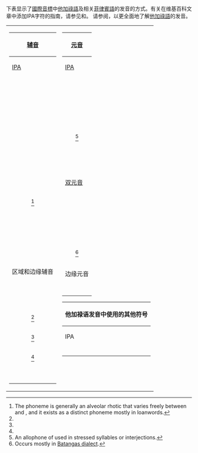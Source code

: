 {{IPA key|H:IPA-TL}}下表显示了[[國際音標|國際音標]]中[[他加祿語|他加祿語]]及相关[[菲律賓語|菲律賓語]]的发音的方式。有关在维基百科文章中添加IPA字符的指南，请参见{{tl|IPA-tl}}和{{section link|维基百科:格式手册/音标}}。
请参阅{{En-link|他加禄语语音|Tagalog phonology}}，以更全面地了解[[他加祿語|他加祿語]]的发音。

{| style="background:none;"
| style="vertical-align: top;" | 
{| class="wikitable" style="margin: 1em; text-align: left;"
! colspan="3" | [[辅音|辅音]]
|-
![[Help:IPA|IPA]]
! 举例
! 英语近似发音
|-
| style="text-align:center;" | <big>{{IPA link|ʔ}}</big>
| buang {{IPA|[ˈbuʔaŋ]}}, oo {{IPA|[oʔo]}}
| the catch in ''uh-oh''
|-
| style="text-align:center;" | <big>{{IPA link|b}}</big>
| '''b'''agay, [[Cavite|Ca'''v'''ite]]
| '''b'''est
|-
| style="text-align:center;" | <big>{{IPA link|d}}</big>
| '''d'''aw
| '''d'''o
|-
| style="text-align:center;" | <big>{{IPA link|dʒ}}</big>
| '''diy'''an; u'''dy'''ók
| '''j'''oy
|-
| style="text-align:center;" | <big>{{IPA link|ɡ}}</big>
| '''g'''atas
| '''g'''old
|-
| style="text-align:center;" | <big>{{IPA link|h}}</big>
| '''h'''awak; [[Nueva_Ecija|Eci'''j'''a]]; [[Sarah_Geronimo|'''G'''eronimo]]; Ser'''g'''io
| '''h'''eat
|-
| style="text-align:center;" | <big>{{IPA link|j}}</big>
| '''y'''upî
| '''y'''ou, bo'''y'''
|-
| style="text-align:center;" | <big>{{IPA link|k}}</big>
| [[Bulacan|Bula'''c'''an]], '''k'''eso, [[Quezon|'''Qu'''ezon]]
| s'''c'''an<ref name = aspirated>{{IPA|/k/}}, {{IPA|/p/}} and {{IPA|/t/}} are never aspirated, unlike in English.</ref>
|-
| style="text-align:center;" | <big>{{IPA link|l}}</big>
| ta'''l'''inò, tapa'''l'''
| '''l'''amb
|-
| style="text-align:center;" | <big>{{IPA link|m}}</big>
| '''m'''adre
| '''m'''ate
|-
| style="text-align:center;" | <big>{{IPA link|n}}</big>
| '''n'''asipát, así'''n'''
| '''n'''eed
|-
| style="text-align:center;" | <big>{{IPA link|ŋ}}</big>
| '''ng'''ipin, ha'''ng'''gan
| wi'''ng''', si'''ng'''er<ref>The {{angbr|ng}} cluster in Tagalog is treated as a singular phoneme, being a singular [[Baybayin|Baybayin]] character. The medial "ng" sound in other languages such as li'''ng'''er are spelled as the cluster "ngg". Outside the country, both spelling patterns are also observed in the [[Romanization_of_Korean|Romanization of Korean]].</ref>
|-
| style="text-align:center;" | <big>{{IPA link|ɲ}}</big>
| a'''ny'''ô, '''niy'''a
| ca'''ny'''on
|-
| style="text-align:center;" | <big>{{IPA link|p}}</big>
| [[Philippine_peso|'''p'''iso]]
| s'''p'''an<ref name=aspirated />
|-
| style="text-align:center;" | <big>{{IPA link|ɾ}}</big><ref name="allophone1">The {{IPA|/r/}} phoneme is generally an alveolar rhotic that varies freely between {{IPAblink|ɾ}} {{IPAblink|r}} and {{IPAblink|ɹ}}, and it exists as a distinct phoneme mostly in loanwords.</ref>
| ma'''r'''ami, pade'''r'''
| ''{{En-link|北美英语|North American English}}'', ''[[澳大利亚英语|澳大利亚英语]]'' ''wa'''t'''er''<ref>For native words, {{IPA|/ɾ/}} is normally a [[lenition|flapped]] form of {{IPA|/d/}}. The two phonemes were separated with the introduction of the [[Latin_script|Latin script]] during the Spanish era.</ref>
|-
| style="text-align:center;" | <big>{{IPA link|s}}</big>
| '''s'''ugat, Que'''z'''on
| '''s'''kew
|-
| style="text-align:center;" | <big>{{IPA link|ʃ}}</big>
| '''siy'''a, ka'''sy'''a
| '''sh'''ine
|-
| style="text-align:center;" | <big>{{IPA link|t}}</big>
| '''t'''amís
| s'''t'''and<ref name=aspirated />
|-
| style="text-align:center;" | <big>{{IPA link|ts}}</big>
| ku'''ts'''ara
| ca'''ts'''<ref>Some local speakers substituted /{{IPA link|ts}}/ as /{{IPA link|tʃ}}/ like '''''ts'''inelas''.</ref>
|-
| style="text-align:center;" | <big>{{IPA link|tʃ}}</big>
| '''tiy'''ák; ku'''ty'''à, ku'''ts'''ara
| '''ch'''ew
|-
| style="text-align:center;" | <big>{{IPA link|w}}</big>
| la'''w'''ak
| '''w'''ait
|-
! colspan="3" | 区域和边缘辅音
|-
| style="text-align:center;" | <big>{{IPA link|f}}</big>
| '''F'''ilipino
| '''f'''our<ref name= fv>{{IPA|/f/}} and {{IPA|/v/}} are usually pronounced by younger speakers, who tend to have English-leaning pronunciations. Others would replace for these phonemes with {{IPA|/p/}} and {{IPA|/b/}}, respectively, in a fashion similar to [[fortition|fortition]].</ref>
|-
| style="text-align:center;" | <big>{{IPA link|ɣ}}</big>
| si'''g'''e
| ''[[西班牙语|西班牙语]]'' ami'''g'''o
|-
| style="text-align:center;" | <big>{{IPA link|ʎ}}</big>
| [[Josefa_Llanes_Escoda|'''Ll'''anes]], si'''ly'''a
| mi'''lli'''on
|-
| style="text-align:center;" | <big>{{IPA link|r}}</big><ref name=allophone1 />
| [[Rajah_Sulayman|'''R'''ajah]], Salvado'''r'''
| ''rolled r''
|-
| style="text-align:center;" | <big>{{IPA link|ɹ}}</big><ref name=allophone1 />
| Walte'''r''', lide'''r'''
| '''r'''ed
|-
| style="text-align:center;" | <big>{{IPA link|v}}</big><ref name= fv />
| Da'''v'''id
| '''v'''ase
|-
| style="text-align:center;" | <big>{{IPA link|x}}</big>
| ya'''k'''ap
| ''[[蘇格蘭英語|蘇格蘭英語]]'' lo'''ch''' 
|-
| style="text-align:center;" | <big>{{IPA link|z}}</big>
| hu'''s'''gado, i'''s'''da
| '''z'''ebra<ref>{{IPA|/z/}} is sometimes an allophone of {{IPA|/s/}} before [[voiced_consonant|voiced consonant]]s like in Spanish.</ref>
|}
| style="vertical-align: top;" |
{| class="wikitable"
! colspan="3" | [[元音|元音]]
|-
! [[Help:IPA|IPA]]
! 举例
! 英语近似发音
|-
| style="text-align:center;" | <big>{{IPA link|ä|a}}</big>
| b'''a'''tok
| f'''a'''r<ref>{{IPA|/a/}} is normally pronounced as a central vowel {{IPA|[ä]}}. However, the front variant {{IPA|[a]}} may also be used.</ref>
|-
| style="text-align:center;" | <big>{{IPA link|ɐ}}</big>
| t'''a'''nsô
| n'''u'''t<ref>{{IPA|/a/}} is relaxed to {{IPAblink|ɐ}} in unstressed positions and also occasionally in stressed positions in words such as ''([[Motherland|Inang B'''a'''yan]]'' {{IPA|[iˈnɐŋ ˈbɐjɐn]}}).</ref>
|-
| style="text-align:center;" | <big>{{IPA link|ɛ}}</big>
| h'''e'''to, '''E'''mong
| s'''e'''t<ref name=allophone>{{IPA|[ɛ]}} usually exists in slow or formal speech and may become a mid {{IPA|[ɛ̝]}} or close mid {{IPA|[e]}} in normal speech.</ref>
|-
| style="text-align:center;" | <big>{{IPA link|e}}</big>
| '''eh''', m'''ay'''roon, bak'''i'''t
| [[通用美式英語|GA]] [[w:/æ/_raising|''h'''a'''nd'']]<ref name=allophone /><ref name=allophone2>{{IPA|[e, o]}} are allophones of {{IPA|/i, u/}} in final syllables, but they are distinct phonemes in some native words and English and Spanish loanwords.</ref>
|-
| style="text-align:center;" | <big>{{IPA link|ɪ}}</big>
| '''i'''ták, d'''e'''pende
| s'''i'''t<ref name=allophone_3>{{IPA|[ɪ, ʊ]}} are allophones of {{IPA|/i, u/}} and sometimes {{IPA|/e, o/}} (the latter for English and Spanish loanwords) in unstressed initial and medial syllables. See [[Tagalog_phonology#Vowels_and_semivowels|Tagalog phonology#Vowels and semivowels]].</ref>
|-
| style="text-align:center;" | <big>{{IPA link|i}}</big>
| s'''i'''nat, ng'''i'''pin
| s'''ee'''
|-
| style="text-align:center;" | <big>{{IPA link|ɔ}}</big><ref>An allophone of {{IPA|[o]}} used in stressed syllables or interjections.</ref>
| '''o'''p'''o'''
| '''o'''ff
|-
| style="text-align:center;" | <big>{{IPA link|o̞|o}}</big>
| yer'''o''', kat'''o'''t'''o'''hanan
| s'''o'''ul<ref name=allophone_3/>
|-
| style="text-align:center;" | <big>{{IPA link|ʊ}}</big>
| '''u'''lól
| f'''oo'''t<ref name=allophone_3/>
|-
| style="text-align:center;" | <big>{{IPA link|u}}</big>
| p'''u'''tik; p'''o'''dér
| s'''oo'''n
|-
! colspan="3" | [[双元音|双元音]]
|-
| style="text-align:center;" | <big>{{IPA|aɪ}}</big>
| tat'''ay'''
| '''i'''ce<ref>Sometimes replaced by {{IPA|[eː]}} in casual speech.</ref>
|-
| style="text-align:center;" | <big>{{IPA|aʊ}}</big>
| say'''aw'''
| [[美国英语|AmE]] '''''ou'''t''
|-
| style="text-align:center;" | <big>{{IPA|eɪ}}</big>
| R'''ey'''es
| p'''ay'''
|-
| style="text-align:center;" | <big>{{IPA|eɔ}}</big>
| Mat'''eo'''
| p'''ayo'''ff
|-
| style="text-align:center;" | <big>{{IPA|ɪʊ}}</big>
| paks'''iw''', sis'''iw'''
| k'''iw'''i, but shorter
|-
| style="text-align:center;" | <big>{{IPA|oɪ}}</big>
| lang'''oy'''
| t'''oy'''
|-
| style="text-align:center;" | <big>{{IPA|oʊ}}</big><ref>Occurs mostly in [[Batangas_Tagalog|Batangas dialect]].</ref>
| lim'''o'''t
| s'''o'''le
|-
! colspan="3" | 边缘元音
|-
| style="text-align:center;" | <big>{{IPA link|ɚ}}</big>
| s'''ir''', kompyut'''er'''
| {{En-link|北美英语|North American English}} ''h'''er'''''<ref>Occurs only in loanwords.</ref>
|-
|}
{| class="wikitable"
! colspan=3 | 他加禄语发音中使用的其他符号
|-
! IPA !! 说明
|-
| style="text-align:center;" | <big>{{IPA|ˈ}}</big>
| 重音 (加在重读音节之前):<br />''tayô'' {{IPA|[taˈjoʔ]}} “站立”, ''táyo'' {{IPA|[ˈtajo]}}“我们”
|}
|}